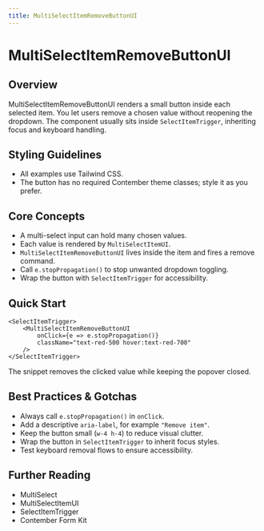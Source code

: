 ```yaml
---
title: MultiSelectItemRemoveButtonUI
---
```


<!-- Edited by human: false -->
<!-- Examples count: 0 -->
<!-- Source examples: 0 -->
<!-- Playground examples: 0 -->
<!-- External examples: 0 -->
<!-- Import examples: 0 -->

# MultiSelectItemRemoveButtonUI

## Overview
MultiSelectItemRemoveButtonUI renders a small button inside each selected item. You let users remove a chosen value without reopening the dropdown. The component usually sits inside `SelectItemTrigger`, inheriting focus and keyboard handling.

## Styling Guidelines
* All examples use Tailwind CSS.
* The button has no required Contember theme classes; style it as you prefer.

## Core Concepts
* A multi-select input can hold many chosen values.
* Each value is rendered by `MultiSelectItemUI`.
* `MultiSelectItemRemoveButtonUI` lives inside the item and fires a remove command.
* Call `e.stopPropagation()` to stop unwanted dropdown toggling.
* Wrap the button with `SelectItemTrigger` for accessibility.

## Quick Start
```tsx
<SelectItemTrigger>
	<MultiSelectItemRemoveButtonUI
		onClick={e => e.stopPropagation()}
		className="text-red-500 hover:text-red-700"
	/>
</SelectItemTrigger>
```
The snippet removes the clicked value while keeping the popover closed.

## Best Practices & Gotchas
* Always call `e.stopPropagation()` in `onClick`.
* Add a descriptive `aria-label`, for example `"Remove item"`.
* Keep the button small (`w-4 h-4`) to reduce visual clutter.
* Wrap the button in `SelectItemTrigger` to inherit focus styles.
* Test keyboard removal flows to ensure accessibility.

## Further Reading
* MultiSelect
* MultiSelectItemUI
* SelectItemTrigger
* Contember Form Kit

<!-- End of Generated Documentation -->
